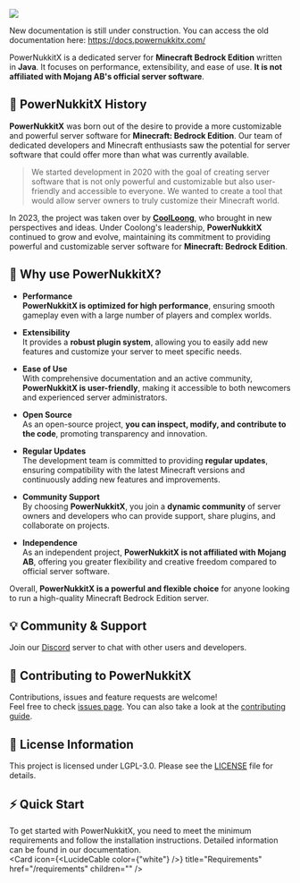 
![](/img/PowerNukkitX.png)

<Callout type="warning">New documentation is still under construction. You can access the old documentation here: https://docs.powernukkitx.com/</Callout>

PowerNukkitX is a dedicated server for **Minecraft Bedrock Edition** written in **Java**. It focuses on performance, extensibility, and ease of use. **It is not affiliated with Mojang AB's official server software**.

## 📕 **PowerNukkitX History**

**PowerNukkitX** was born out of the desire to provide a more customizable and powerful server software for **Minecraft: Bedrock Edition**. Our team of dedicated developers and Minecraft enthusiasts saw the potential for server software that could offer more than what was currently available.

> We started development in 2020 with the goal of creating server software that is not only powerful and customizable but also user-friendly and accessible to everyone. We wanted to create a tool that would allow server owners to truly customize their Minecraft world.

In 2023, the project was taken over by **[CoolLoong](https://github.com/CoolLoong)**, who brought in new perspectives and ideas. Under Coolong's leadership, **PowerNukkitX** continued to grow and evolve, maintaining its commitment to providing powerful and customizable server software for **Minecraft: Bedrock Edition**.

## 🐲 Why use PowerNukkitX?

- **Performance**<br/> **PowerNukkitX is optimized for high performance**, ensuring smooth gameplay even with a large number of players and complex worlds.

- **Extensibility**<br/> It provides a **robust plugin system**, allowing you to easily add new features and customize your server to meet specific needs.

- **Ease of Use**<br/> With comprehensive documentation and an active community, **PowerNukkitX is user-friendly**, making it accessible to both newcomers and experienced server administrators.

- **Open Source**<br/> As an open-source project, **you can inspect, modify, and contribute to the code**, promoting transparency and innovation.

- **Regular Updates**<br/> The development team is committed to providing **regular updates**, ensuring compatibility with the latest Minecraft versions and continuously adding new features and improvements.

- **Community Support**<br/> By choosing **PowerNukkitX**, you join a **dynamic community** of server owners and developers who can provide support, share plugins, and collaborate on projects.

- **Independence**<br/> As an independent project, **PowerNukkitX is not affiliated with Mojang AB**, offering you greater flexibility and creative freedom compared to official server software.

Overall, **PowerNukkitX is a powerful and flexible choice** for anyone looking to run a high-quality Minecraft Bedrock Edition server.

## 💡 Community & Support
Join our [Discord](https://discord.gg/apwd7uauZg) server to chat with other users and developers.

## 🤝 Contributing to PowerNukkitX

Contributions, issues and feature requests are welcome!<br />Feel free to
check [issues page](https://github.com/PowerNukkitX/PowerNukkitX/issues). You can also take a look at
the [contributing guide](https://github.com/PowerNukkitX/PowerNukkitX/blob/master/CONTRUBUTING.md).

## 📝 License Information

This project is licensed under LGPL-3.0. Please see the [LICENSE](https://github.com/PowerNukkitX/PowerNukkitX/blob/master/LICENSE) file for details.

## ⚡ Quick Start

To get started with PowerNukkitX, you need to meet the <a>minimum requirements</a> and follow the installation instructions. Detailed information can be found in our documentation.
<br/>
<Card icon={<LucideCable color={"white"} />} title="Requirements" href="/requirements" children="" />
